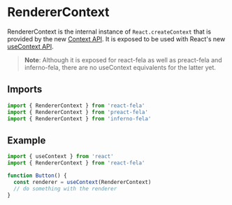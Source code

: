 

# RendererContext

RendererContext is the internal instance of `React.createContext` that is provided by the new [Context API](https://facebook.github.io/react/docs/context.html). It is exposed to be used with React's new [useContext API](https://reactjs.org/docs/hooks-reference.html#usecontext).

> **Note**: Although it is exposed for react-fela as well as preact-fela and inferno-fela, there are no useContext equivalents for the latter yet.

## Imports

```javascript nocopy
import { RendererContext } from 'react-fela'
import { RendererContext } from 'preact-fela'
import { RendererContext } from 'inferno-fela'
```

## Example

```javascript
import { useContext } from 'react'
import { RendererContext } from 'react-fela'

function Button() {
  const renderer = useContext(RendererContext)
  // do something with the renderer
}
```
